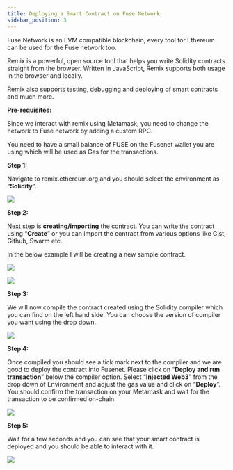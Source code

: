 ```yaml
---
title: Deploying a Smart Contract on Fuse Network
sidebar_position: 3
---
```


Fuse Network is an EVM compatible blockchain, every tool for Ethereum can be used for the Fuse network too.

Remix is a powerful, open source tool that helps you write Solidity contracts straight from the browser. Written in JavaScript, Remix supports both usage in the browser and locally.

Remix also supports testing, debugging and deploying of smart contracts and much more.

**Pre-requisites:**

Since we interact with remix using Metamask, you need to change the network to Fuse network by adding a custom RPC.

You need to have a small balance of FUSE on the Fusenet wallet you are using which will be used as Gas for the transactions.

**Step 1:**

Navigate to remix.ethereum.org and you should select the environment as “**Solidity**”.

![](/img/spaces_-MRxFOj-hfekokMwcTbN_uploads_RQHfQCn4N3LI6pHUStHx_image.webp)

**Step 2:**

Next step is **creating/importing** the contract. You can write the contract using “**Create**” or you can import the contract from various options like Gist, Github, Swarm etc.

In the below example I will be creating a new sample contract.

![](/img/spaces_-MRxFOj-hfekokMwcTbN_uploads_PRguxw1bV6sVYWElcXrr_image.webp)

![](/img/spaces_-MRxFOj-hfekokMwcTbN_uploads_vZgDL67fwmuJQvVcot7V_image.webp)

**Step 3:**

We will now compile the contract created using the Solidity compiler which you can find on the left hand side. You can choose the version of compiler you want using the drop down.

![](/img/spaces_-MRxFOj-hfekokMwcTbN_uploads_SRWOGwJYeuKpkbMIyBYh_image.webp)

**Step 4:**

Once compiled you should see a tick mark next to the compiler and we are good to deploy the contract into Fusenet. Please click on “**Deploy and run transaction**” below the compiler option. Select “**Injected Web3**” from the drop down of Environment and adjust the gas value and click on “**Deploy**”. You should confirm the transaction on your Metamask and wait for the transaction to be confirmed on-chain.

![](/img/imagdddce.png)

**Step 5:**

Wait for a few seconds and you can see that your smart contract is deployed and you should be able to interact with it.

![](/img/spaces_-MRxFOj-hfekokMwcTbN_uploads_3WdAm5sqiLdeKN77EDNw_image.webp)
